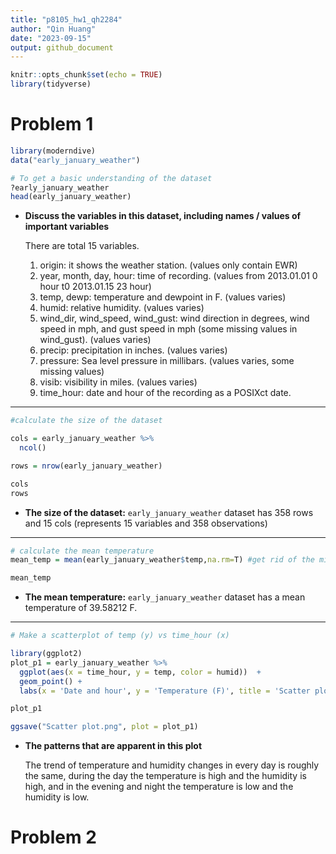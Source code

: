 ```yaml
---
title: "p8105_hw1_qh2284"
author: "Qin Huang"
date: "2023-09-15"
output: github_document
---
```


```r
knitr::opts_chunk$set(echo = TRUE)
library(tidyverse)
```

# Problem 1

```r
library(moderndive)
data("early_january_weather")
```

```r
# To get a basic understanding of the dataset
?early_january_weather
head(early_january_weather)

```

-   **Discuss the variables in this dataset, including names / values of important variables**

    There are total 15 variables.

    1.  origin: it shows the weather station. (values only contain EWR)
    2.  year, month, day, hour: time of recording. (values from 2013.01.01 0 hour t0 2013.01.15 23 hour)
    3.  temp, dewp: temperature and dewpoint in F. (values varies)
    4.  humid: relative humidity. (values varies)
    5.  wind_dir, wind_speed, wind_gust: wind direction in degrees, wind speed in mph, and gust speed in mph (some missing values in wind_gust). (values varies)
    6.  precip: precipitation in inches. (values varies)
    7.  pressure: Sea level pressure in millibars. (values varies, some missing values)
    8.  visib: visibility in miles. (values varies)
    9.  time_hour: date and hour of the recording as a POSIXct date.

------------------------------------------------------------------------

```r
#calculate the size of the dataset

cols = early_january_weather %>%
  ncol()

rows = nrow(early_january_weather)

cols
rows
```

-   **The size of the dataset:** `early_january_weather` dataset has 358 rows and 15 cols (represents 15 variables and 358 observations)

------------------------------------------------------------------------

```r
# calculate the mean temperature
mean_temp = mean(early_january_weather$temp,na.rm=T) #get rid of the missing values if any

mean_temp
```

-   **The mean temperature:** `early_january_weather` dataset has a mean temperature of 39.58212 F.

------------------------------------------------------------------------

```r
# Make a scatterplot of temp (y) vs time_hour (x)

library(ggplot2)
plot_p1 = early_january_weather %>%
  ggplot(aes(x = time_hour, y = temp, color = humid))  +
  geom_point() +
  labs(x = 'Date and hour', y = 'Temperature (F)', title = 'Scatter plot of temperature vs time_hour')

plot_p1

ggsave("Scatter plot.png", plot = plot_p1)
```

-   **The patterns that are apparent in this plot**

    The trend of temperature and humidity changes in every day is roughly the same, during the day the temperature is high and the humidity is high, and in the evening and night the temperature is low and the humidity is low.

# Problem 2
